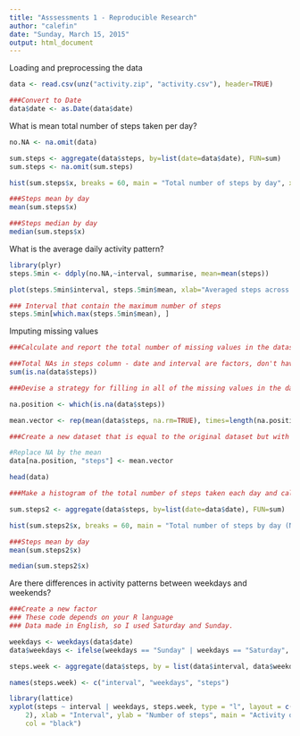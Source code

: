 ```yaml
---
title: "Asssessments 1 - Reproducible Research"
author: "calefin"
date: "Sunday, March 15, 2015"
output: html_document
---
```


Loading and preprocessing the data

```r
data <- read.csv(unz("activity.zip", "activity.csv"), header=TRUE)

###Convert to Date
data$date <- as.Date(data$date) 
```

What is mean total number of steps taken per day?
```r
no.NA <- na.omit(data)

sum.steps <- aggregate(data$steps, by=list(date=data$date), FUN=sum)
sum.steps <- na.omit(sum.steps)
```

```r
hist(sum.steps$x, breaks = 60, main = "Total number of steps by day", xlab = "Steps Daily")
```

```r
###Steps mean by day
mean(sum.steps$x)
```


```r
###Steps median by day
median(sum.steps$x)
```

What is the average daily activity pattern?

```r
library(plyr)
steps.5min <- ddply(no.NA,~interval, summarise, mean=mean(steps))
```

```r
plot(steps.5min$interval, steps.5min$mean, xlab="Averaged steps across all days", ylab= "5-minute Interval", main="Time series steps", type="l")
```

```r
### Interval that contain the maximum number of steps
steps.5min[which.max(steps.5min$mean), ]
```

Imputing missing values

```r
###Calculate and report the total number of missing values in the dataset (i.e. the total number of rows with NAs)

###Total NAs in steps column - date and interval are factors, don't have missiong values
sum(is.na(data$steps))
```

```r
###Devise a strategy for filling in all of the missing values in the dataset. The strategy does not need to be sophisticated. For example, you could use the mean/median for that day, or the mean for that 5-minute interval, etc.

na.position <- which(is.na(data$steps))

mean.vector <- rep(mean(data$steps, na.rm=TRUE), times=length(na.position))
```

```r
###Create a new dataset that is equal to the original dataset but with the missing data filled in.

#Replace NA by the mean
data[na.position, "steps"] <- mean.vector

head(data)
```

```r

###Make a histogram of the total number of steps taken each day and calculate and report the mean and median total number of steps taken per day. Do these values differ from the estimates from the first part of the assignment? What is the impact of imputing missing data on the estimates of the total daily number of steps?

sum.steps2 <- aggregate(data$steps, by=list(date=data$date), FUN=sum)
```

```r
hist(sum.steps2$x, breaks = 60, main = "Total number of steps by day (NAs = mean)", xlab = "Steps Daily")
```

```r
###Steps mean by day
mean(sum.steps2$x)
```

```r
median(sum.steps2$x)
```

Are there differences in activity patterns between weekdays and weekends?

```r
###Create a new factor
### These code depends on your R language
### Data made in English, so I used Saturday and Sunday.

weekdays <- weekdays(data$date)
data$weekdays <- ifelse(weekdays == "Sunday" | weekdays == "Saturday", "Weekend", "Weekday")

steps.week <- aggregate(data$steps, by = list(data$interval, data$weekdays), mean)

names(steps.week) <- c("interval", "weekdays", "steps")
```

```r
library(lattice)
xyplot(steps ~ interval | weekdays, steps.week, type = "l", layout = c(1, 
    2), xlab = "Interval", ylab = "Number of steps", main = "Activity on Weekends and Weekdays", 
    col = "black")
```
